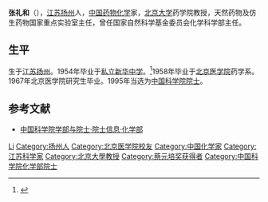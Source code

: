 {{Infobox person
| name = 张礼和
| romaji = Zhang Li He
| gender = 男
| birth_date = {{Birth_date_and _age|1937|09|08}}
| birth_place = {{ROC-1928}}[[江苏省_(中华民国)|江苏省]][[江都县|江都县]]<br/>（今[[江苏省|江苏省]][[扬州市|扬州市]]）
| nationality = {{PRC}}
| research = 药物化学
| title = [[中国科学院|中国科学院]]院士
| almamater = [[扬州市新华中学|私立新华中学]]<ref>{{cite web|title=校友张礼和院士团队研究成果入选“中国科学十大进展”|URL=https://web.archive.org/web/20200930091609/http://www.yzxhzx.com/Item/2614.aspx}}</ref><br/>[[北京医学院|北京医学院]]
}}

'''张礼和'''（{{bd|1937年|9月8日||}}），[[江苏|江苏]][[扬州|扬州]]人，[[中华人民共和国|中国]][[药物化学|药物化学]]家，[[北京大学|北京大学]]药学院教授，天然药物及仿生药物国家重点实验室主任，曾任国家自然科学基金委员会化学科学部主任。

== 生平 ==
生于[[江苏|江苏]][[扬州|扬州]]。1954年毕业于[[扬州市新华中学|私立新华中学]]。<ref>{{Cite web|title=校友张礼和院士团队研究成果入选“中国科学十大进展”|url=https://web.archive.org/web/20200930091609/http://www.yzxhzx.com/Item/2614.aspx|access-date=2022-02-05|author=周子武|date=2018-03-01|publisher=扬州市新华中学}}</ref>1958年毕业于[[北京医学院|北京医学院]]药学系。1967年北京医学院研究生毕业。1995年当选为[[中国科学院院士|中国科学院院士]]。

== 参考文献 ==
* [https://web.archive.org/web/20120427015018/http://sourcedb.cas.cn/sourcedb_ad_cas/zw2/ysxx/hxb/ 中国科学院学部与院士·院士信息·化学部]

{{中国科学家小作品}}
{{中国科学院化学部院士}}
{{北京大学蔡元培奖获得者}}

{{Authority control}}
{{DEFAULTSORT:Zhang张}}
[[Category:张姓|Li]]
[[Category:扬州人|Category:扬州人]]
[[Category:北京医学院校友|Category:北京医学院校友]]
[[Category:中国化学家|Category:中国化学家]]
[[Category:江苏科学家|Category:江苏科学家]]
[[Category:北京大學教授|Category:北京大學教授]]
[[Category:蔡元培奖获得者|Category:蔡元培奖获得者]]
[[Category:中国科学院化学部院士|Category:中国科学院化学部院士]]